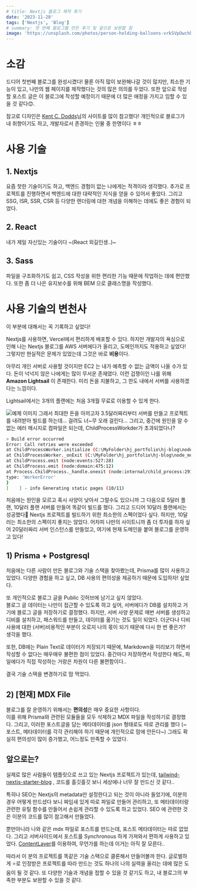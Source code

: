 ```yaml
---
# title: Nextjs 블로그 제작 후기
date: '2023-11-20'
tags: ['Nextjs', 'Blog']
# summary: 첫 번째 블로그를 만든 후기 및 앞으로 보완할 점
image: 'https://unsplash.com/photos/person-holding-balloons-vrkSVpOwchk'
---
```


# 소감

드디어 첫번째 블로그를 완성시켰다! 물론 아직 많이 보완해나갈 것이 많지만, 
최소한 기능이 있고, 나만의 웹 페이지를 제작했다는 것의 많은 의의를 두었다.
또한 앞으로 작성할 포스트 글은 이 블로그에 작성할 예정이기 때문에 더 많은 애정을 가지고 임할 수 있을 것 같다😊.  

참고로 디자인은 [Kent C. Dodds](https://kentcdodds.com/)님의 사이트를 많이 참고했다!
개인적으로 블로그가 내 취향이기도 하고, 개발자로서 존경하는 인물 중 한명이다 ㅎㅎ


# 사용 기술 

## 1. Nextjs

요즘 핫한 기술이기도 하고, 백엔드 경험이 없는 나에게는 적격이라 생각했다. 추가로 프로젝트를 진행하면서 백엔드에 대한 대략적인 지식을 얻을 수 있어서 좋았다.
그리고 SSG, ISR, SSR, CSR 등 다양한 렌더링에 대한 개념을 이해하는 데에도 좋은 경험이 되었다.

## 2. React

내가 제일 자신있는 기술이다 ~(React 외길인생..)~

## 3. Sass

파일을 구조화하기도 쉽고, CSS 작성을 위한 편리한 기능 때문에 작업하는 데에 편안했다. 
또한 좀 더 나은 유지보수를 위해 BEM 으로 클래스명을 작성했다. 


# 사용 기술의 변천사

이 부분에 대해서는 꼭 기록하고 싶었다!  

Nextjs를 사용하면, Vercel에서 편리하게 배포할 수 있다. 
하지만 개발자의 욕심으로 인해 나는 Nextjs 블로그를 AWS 서버에다가 올리고, 도메인까지도 적용하고 싶었다!
그렇지만 현실적은 문제가 있었는데 그것은 바로 **비용**이다.

아무리 개인 서버로 사용할 것이지만 EC2 는 내가 예측할 수 없는 금액이 나올 수가 있다. 돈이 넉넉지 않은 나에게는 많이 무서운 존재였다.
이런 겁쟁이인 나를 위해 **Amazon Lightsail** 이 존재한다. 미리 돈을 지불하고, 그 한도 내에서 서버를 사용하겠다는 느낌이다.

Lightsail에서는 3개의 플랜에는 처음 3개월 무료로 이용할 수 있게 한다.

![예제 이미지](/images/posts/my-first-blog/lightsail-plan.png)
그래서 최대한 돈을 아끼고자 3.5달러짜리부터 서버를 만들고 프로젝트를 내려받아 빌드를 하는데... 
걸려도 너~무 오래 걸린다... 그리고, 중간에 원인을 알 수 없는 에러 메시지로 컴파일은 되는데, ChildProcessWorkder가 초과되었다나?

```bash
> Build error occurred
Error: Call retries were exceeded
at ChildProcessWorker.initialize (C:\MyFolder\hj_portfolio\hj-blog\node_modules\next\dist\compiled\jest-worker\index.js:1:11661)
at ChildProcessWorker._onExit (C:\MyFolder\hj_portfolio\hj-blog\node_modules\next\dist\compiled\jest-worker\index.js:1:12599)
at ChildProcess.emit (node:events:527:28)
at ChildProcess.emit (node:domain:475:12)
at Process.ChildProcess._handle.onexit (node:internal/child_process:291:12) {
type: 'WorkerError'
}
[    ] - info Generating static pages (10/11)
```

처음에는 원인을 모르고 혹시 사양이 낮아서 그럴수도 있으니까 그 다음으로 5달러 플랜, 10달러 플랜 서버를 만들어 똑같이 빌드를 했다.
그리고 드디어 10달러 플랜에서는 성공했다🎉 Nextjs 프로젝트를 빌드하기 위한 최소한의 스펙이었다 싶다.
하지만, 10달러는 최소한의 스펙이지 좋지는 않았다. 어차피 나만의 사이트니까 좀 더 투자를 하자 싶어 20달러짜리 서버 인스턴스를 만들었고,
여기에 현재 도메인을 붙여 블로그를 운영하고 있다! 

## 1) Prisma + Postgresql

처음에는 다른 사람이 만든 블로그와 기술 스택을 찾아봤는데, Prisma를 많이 사용하고 있었다. 
다양한 경험을 하고 싶고, DB 사용의 편의성을 제공하기 때문에 도입하자! 싶었다.

또 개인적으로 블로그 글을 Public 깃허브에 남기고 싶지 않았다.  
블로그 글 데이터는 나만이 접근할 수 있도록 하고 싶어, 서버에다가 DB를 설치하고 거기에 블로그 글을 저장하기로 결정했다.
하지만, 서버 사양 문제로 매번 서버를 생성하고 디비를 설치하고, 패스워드를 만들고, 데이터를 옮기는 것도 일이 되었다.
더군다나 디비 사용에 대한 (서버)비용적인 부분이 오로지 나의 몫이 되기 때문에 다시 한 번 좋은가? 생각을 했다.

또한, DB에는 Plain Text로 데이터가 저장되기 때문에, Markdown을 미리보기 하면서 작성할 수 없다는 매우매우 불편한 점이 있었다.
중간마다 저장하면서 작성한다 해도, 파일에다가 직접 작성하는 거랑은 차원이 다른 불편함이다.. 

결국 기술 스택을 변경하기로 맘 먹었다.

## 2) [현재] MDX File

블로그를 잘 운영하기 위해서는 **편의성**은 매우 중요한 사항이다.  
이를 위해 Prisma와 관련된 모듈들을 모두 삭제하고 MDX 파일을 작성하기로 결정했다. 
그리고, 이러한 포스트글을 담는 메타데이터를 json 형태로도 따로 관리를 했다 (~포스트, 메타데이터를 각각 관리해야 하기 때문에 개인적으로 맘에 안든다~)
그래도 확실히 편의성이 많이 증가했고, 어느정도 만족할 수 있었다. 


## 앞으로는?

실제로 많은 사람들이 템플릿으로 쓰고 있는 Nextjs 프로젝트가 있는데,
[tailwind-nextjs-starter-blog](https://github.com/timlrx/tailwind-nextjs-starter-blog/tree/main)
, 코드를 흘깃흘깃 보니 세상에나 너무 잘 만드신 것 같다.. 

특히나 SEO는 Nextjs의 metadata만 설정한다고 되는 것이 아니라 들었기에, 
이분의 경우 어떻게 만드셨다 보니 짜임새 있게 따로 파일로 만들어 관리하고, 또 메타데이터랑 관련한 유틸 함수를 만들어서 손쉽게 관리할 수 있도록 하고 있었다.
SEO 에 관련한 것은 이분의 코드를 많이 참고해서 만들었다.

뿐만아니라 나와 같은 mdx 파일로 포스트를 만드는데, 포스트 메타데이터는 따로 없었다. 그리고 서버사이드에서 포스트를 Synchronous 하게 가져와서 편하게 사용하고 있었다.
[ContentLayer](https://contentlayer.dev/)를 이용하여, 무언가를 하는데 이거는 아직 잘 모른다..

따라서 이 분의 프로젝트를 똑같은 기술 스택으로 클론해서 만들어볼까 한다.
글로벌하게 ⭐로 인정받은 프로젝트를 따라 만드는 것도 하나의 나의 실력을 올리는 데에 많은 도움이 될 것 같다.
또 다양한 기술과 개념을 접할 수 있을 것 같기도 하고, 내 블로그의 부족한 부분도 보완할 수 있을 것 같다.